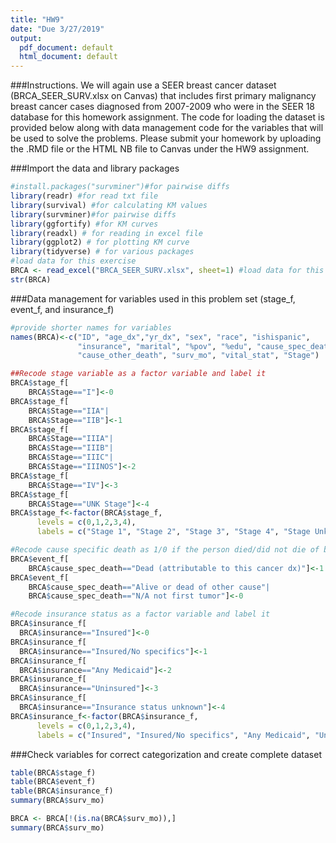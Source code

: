 ```yaml
---
title: "HW9"
date: "Due 3/27/2019"
output:
  pdf_document: default
  html_document: default
---
```

###Instructions. We will again use a SEER breast cancer dataset (BRCA_SEER_SURV.xlsx on Canvas) that includes first primary malignancy breast cancer cases diagnosed from 2007-2009 who were in the SEER 18 database for this homework assignment. The code for loading the dataset is provided below along with data management code for the variables that will be used to solve the problems. Please submit your homework by uploading the .RMD file or the HTML NB file to Canvas under the HW9 assignment.

###Import the data and library packages
```r
#install.packages("survminer")#for pairwise diffs
library(readr) #for read txt file
library(survival) #for calculating KM values
library(survminer)#for pairwise diffs
library(ggfortify) #for KM curves
library(readxl) # for reading in excel file
library(ggplot2) # for plotting KM curve
library(tidyverse) # for various packages
#load data for this exercise
BRCA <- read_excel("BRCA_SEER_SURV.xlsx", sheet=1) #load data for this exercise
str(BRCA)
```


###Data management for variables used in this problem set (stage_f, event_f, and insurance_f)
```r
#provide shorter names for variables
names(BRCA)<-c("ID", "age_dx","yr_dx", "sex", "race", "ishispanic", 
               "insurance", "marital", "%pov", "%edu", "cause_spec_death", 
               "cause_other_death", "surv_mo", "vital_stat", "Stage") 

##Recode stage variable as a factor variable and label it
BRCA$stage_f[
    BRCA$Stage=="I"]<-0
BRCA$stage_f[
    BRCA$Stage=="IIA"|
    BRCA$Stage=="IIB"]<-1
BRCA$stage_f[
    BRCA$Stage=="IIIA"|
    BRCA$Stage=="IIIB"|
    BRCA$Stage=="IIIC"|
    BRCA$Stage=="IIINOS"]<-2
BRCA$stage_f[
    BRCA$Stage=="IV"]<-3
BRCA$stage_f[
    BRCA$Stage=="UNK Stage"]<-4
BRCA$stage_f<-factor(BRCA$stage_f,
      levels = c(0,1,2,3,4),
      labels = c("Stage 1", "Stage 2", "Stage 3", "Stage 4", "Stage Unknown"))

#Recode cause specific death as 1/0 if the person died/did not die of breast cancer 
BRCA$event_f[
    BRCA$cause_spec_death=="Dead (attributable to this cancer dx)"]<-1
BRCA$event_f[
    BRCA$cause_spec_death=="Alive or dead of other cause"|
    BRCA$cause_spec_death=="N/A not first tumor"]<-0

#Recode insurance status as a factor variable and label it
BRCA$insurance_f[
  BRCA$insurance=="Insured"]<-0
BRCA$insurance_f[
  BRCA$insurance=="Insured/No specifics"]<-1
BRCA$insurance_f[
  BRCA$insurance=="Any Medicaid"]<-2
BRCA$insurance_f[
  BRCA$insurance=="Uninsured"]<-3
BRCA$insurance_f[
  BRCA$insurance=="Insurance status unknown"]<-4
BRCA$insurance_f<-factor(BRCA$insurance_f,
      levels = c(0,1,2,3,4),
      labels = c("Insured", "Insured/No specifics", "Any Medicaid", "Uninsured", "Unknown"))
```

###Check variables for correct categorization and create complete dataset
```r
table(BRCA$stage_f)
table(BRCA$event_f)
table(BRCA$insurance_f)
summary(BRCA$surv_mo)

BRCA <- BRCA[!(is.na(BRCA$surv_mo)),]
summary(BRCA$surv_mo)
```





